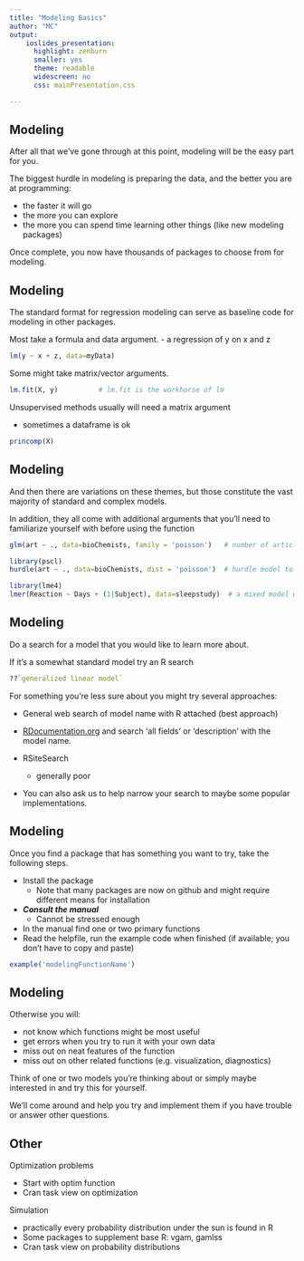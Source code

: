 ```yaml
---
title: "Modeling Basics"
author: "MC"
output:   
    ioslides_presentation:
      highlight: zenburn
      smaller: yes
      theme: readable
      widescreen: no
      css: mainPresentation.css

---
```


## Modeling

After all that we've gone through at this point, modeling will be the easy part for you.  

The biggest hurdle in modeling is preparing the data, and the better you are at programming:

- the faster it will go
- the more you can explore
- the more you can spend time learning other things (like new modeling packages)

Once complete, you now have thousands of packages to choose from for modeling.


## Modeling

The standard format for regression modeling can serve as baseline code for modeling in other packages.

Most take a formula and data argument. 
- a regression of y on x and z

```r
lm(y ~ x + z, data=myData)
```

Some might take matrix/vector arguments.

```r
lm.fit(X, y)          # lm.fit is the workhorse of lm
```


Unsupervised methods usually will need a matrix argument 

- sometimes a dataframe is ok

```r
princomp(X)
```


## Modeling

And then there are variations on these themes, but those constitute the vast majority of standard and complex models.  

In addition, they all come with additional arguments that you'll need to familiarize yourself with before using the function

```r
glm(art ~ ., data=bioChemists, family = 'poisson')   # number of articles predicted by everything else

library(pscl)
hurdle(art ~ ., data=bioChemists, dist = 'poisson')  # hurdle model to deal with excess zeros
```

```r
library(lme4)
lmer(Reaction ~ Days + (1|Subject), data=sleepstudy)  # a mixed model with a random intercept for Subject
```

## Modeling


Do a search for a model that you would like to learn more about.

If it's a somewhat standard model try an R search

```r
??`generalized linear model`
```

For something you're less sure about you might try several approaches:

- General web search of model name with R attached (best approach)

- [RDocumentation.org](http://www.rdocumentation.org/) and search 'all fields' or 'description' with the model name.

- RSiteSearch
    - generally poor

- You can also ask us to help narrow your search to maybe some popular implementations.


## Modeling 

Once you find a package that has something you want to try, take the following steps.

- Install the package
  - Note that many packages are now on github and might require different means for installation
- ***Consult the manual***
  - Cannot be stressed enough
- In the manual find one or two primary functions
- Read the helpfile, run the example code when finished (if available; you don't have to copy and paste)

```r
example('modelingFunctionName')
```

## Modeling
Otherwise you will:

- not know which functions might be most useful
- get errors when you try to run it with your own data
- miss out on neat features of the function
- miss out on other related functions (e.g. visualization, diagnostics)

Think of one or two models you're thinking about or simply maybe interested in and try this for yourself.

We'll come around and help you try and implement them if you have trouble or answer other questions.


## Other

Optimization problems

  - Start with optim function
  - Cran task view on optimization
  
Simulation

  - practically every probability distribution under the sun is found in R
  - Some packages to supplement base R: vgam, gamlss
  - Cran task view on probability distributions


